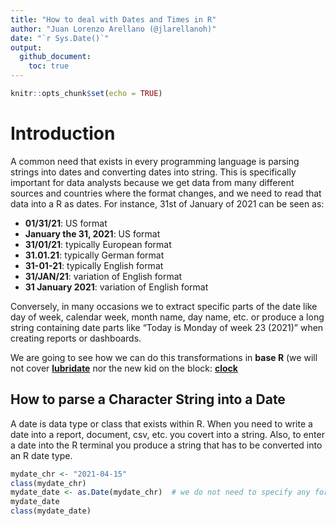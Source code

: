 ```yaml
---
title: "How to deal with Dates and Times in R"
author: "Juan Lorenzo Arellano (@jlarellanoh)"
date: "`r Sys.Date()`"
output:
  github_document:
    toc: true
---
```


```r
knitr::opts_chunk$set(echo = TRUE)
```

# Introduction

A common need that exists in every programming language is parsing strings into dates and converting dates into string. This is specifically important for data analysts because we get data from many different sources and countries where the format changes, and we need to read that data into a R as dates. For instance, 31st of January of 2021 can be seen as:

* **01/31/21**: US format
* **January the 31, 2021**: US format
* **31/01/21**: typically European format
* **31.01.21**: typically German format
* **31-01-21**: typically English format
* **31/JAN/21**: variation of English format
* **31 January 2021**: variation of English format

Conversely, in many occasions we to extract specific parts of the date like day of week, calendar week, month name, day name, etc. or produce a long string containing date parts like "Today is Monday of week 23 (2021)" when creating reports or dashboards.

We are going to see how we can do this transformations in **base R** (we will not cover [**lubridate**](https://lubridate.tidyverse.org/) nor the new kid on the block: [**clock**](https://clock.r-lib.org/)

## How to parse a Character String into a Date

A date is data type or class that exists within R. When you need to write a date into a report, document, csv, etc. you covert into a string. Also, to enter a date into the R terminal you produce a string that has to be converted into an R date type.

```r
mydate_chr <- "2021-04-15"
class(mydate_chr)
mydate_date <- as.Date(mydate_chr)  # we do not need to specify any format as yyyy-mm-dd is a default
mydate_date
class(mydate_date)
```

